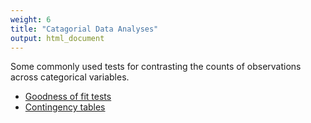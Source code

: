 ```yaml
---
weight: 6
title: "Catagorial Data Analyses"
output: html_document
---
```


Some commonly used tests for contrasting the counts of observations across categorical variables.

* [Goodness of fit tests](/../statistics/goodness-of-fit-tests/)  
* [Contingency tables](/../statistics/contingency-tables/)  